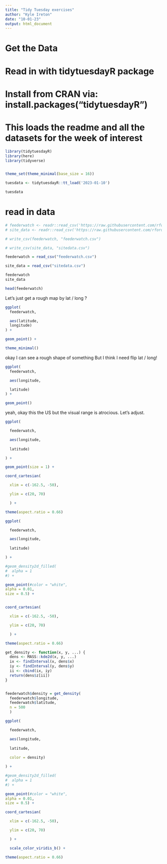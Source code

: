 ```yaml
---
title: "Tidy Tuesday exercises"
author: "Kyle Ireton"
date: "10-01-23"
output: html_document
---
```


# Get the Data

# Read in with tidytuesdayR package 
# Install from CRAN via: install.packages("tidytuesdayR")
# This loads the readme and all the datasets for the week of interest

```r

library(tidytuesdayR)
library(here)
library(tidyverse)


theme_set(theme_minimal(base_size = 16))
```


```r

tuesdata <- tidytuesdayR::tt_load('2023-01-10')

tuesdata

```

# read in data

```r

# feederwatch <- readr::read_csv('https://raw.githubusercontent.com/rfordatascience/tidytuesday/master/data/2023/2023-01-10/PFW_2021_public.csv')
# site_data <- readr::read_csv('https://raw.githubusercontent.com/rfordatascience/tidytuesday/master/data/2023/2023-01-10/PFW_count_site_data_public_2021.csv')

```

```r

# write_csv(feederwatch, "feederwatch.csv")

# write_csv(site_data, "sitedata.csv")

```


```r

feederwatch = read_csv("feederwatch.csv")

site_data = read_csv("sitedata.csv")

```

```r

feederwatch
site_data

```

```r

head(feederwatch)

```

Let's just get a rough map by lat / long ? 

```r

ggplot(
  feederwatch,

  aes(latitude,
  longitude)
) +

geom_point() +

theme_minimal()

```

okay I can see a rough shape of something 
But I think I need flip lat / long! 

```r

ggplot(
  feederwatch,

  aes(longitude,

  latitude)
) +

geom_point() 

```

yeah, okay this the US but the visual range is atrocious. Let's adjust.

```r

ggplot(

  feederwatch,

  aes(longitude,
  
  latitude)

) +

geom_point(size = 1) +

coord_cartesian(

  xlim = c(-162.5, -50),

  ylim = c(20, 70)

  ) +

theme(aspect.ratio = 0.66)

```


```r

ggplot(

  feederwatch,

  aes(longitude,
  
  latitude)

) +

#geom_density2d_filled(
#  alpha = 1
#) +

geom_point(#color = "white",
alpha = 0.01,
size = 0.5) +


coord_cartesian(

  xlim = c(-162.5, -50),

  ylim = c(20, 70)

  ) +

theme(aspect.ratio = 0.66)

```

```r

get_density <- function(x, y, ...) {
  dens <- MASS::kde2d(x, y, ...)
  ix <- findInterval(x, dens$x)
  iy <- findInterval(y, dens$y)
  ii <- cbind(ix, iy)
  return(dens$z[ii])
}



```


```r

feederwatch$density = get_density(
  feederwatch$longitude,
  feederwatch$latitude,
  n = 500
  )

ggplot(

  feederwatch,

  aes(longitude,
  
  latitude,
  
  color = density)

) +

#geom_density2d_filled(
#  alpha = 1
#) +

geom_point(#color = "white",
alpha = 0.01,
size = 0.5) +

coord_cartesian(

  xlim = c(-162.5, -50),

  ylim = c(20, 70)

  ) +

  scale_color_viridis_b() +

theme(aspect.ratio = 0.66)

```